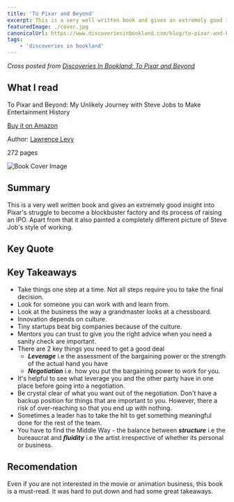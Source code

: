 ```yaml
---
title: 'To Pixar and Beyond'
excerpt: This is a very well written book and gives an extremely good insight into Pixar's struggle to become a blockbuster factory.
featuredImage: ./cover.jpg
canonicalUrl: https://www.discoveriesinbookland.com/blog/to-pixar-and-beyond
tags:
    - 'discoveries in bookland'
---
```


_Cross posted from [Discoveries In Bookland: To Pixar and Beyond](https://www.discoveriesinbookland.com/blog/to-pixar-and-beyond)_

## What I read

To Pixar and Beyond: My Unlikely Journey with Steve Jobs to Make Entertainment History

[Buy it on Amazon](https://www.amazon.com/Pixar-Beyond-Unlikely-Journey-Entertainment-ebook/dp/B01912OSA0)

Author: [Lawrence Levy](http://lawrencelevy.com/)

272 pages

![Book Cover Image](./cover.jpg)

## Summary

This is a very well written book and gives an extremely good insight into Pixar's struggle to become a blockbuster factory and its process of raising an IPO. Apart from that it also painted a completely different picture of Steve Job's style of working.

## Key Quote

<Quote quote="There is nothing you can do about where the pieces are. It's only your next move that matters." />

## Key Takeaways

-   Take things one step at a time. Not all steps require you to take the final decision.
-   Look for someone you can work with and learn from.
-   Look at the business the way a grandmaster looks at a chessboard.
-   Innovation depends on culture.
-   Tiny startups beat big companies because of the culture.
-   Mentors you can trust to give you the right advice when you need a sanity check are important.
-   There are 2 key things you need to get a good deal
    -   **_Leverage_** i.e the assessment of the bargaining power or the strength of the actual hand you have
    -   **_Negotiation_** i.e. how you put the bargaining power to work for you.
-   It's helpful to see what leverage you and the other party have in one place before going into a negotiation.
-   Be crystal clear of what you want out of the negotiation. Don't have a backup position for things that are important to you. However, there a risk of over-reaching so that you end up with nothing.
-   Sometimes a leader has to take the hit to get something meaningful done for the rest of the team.
-   You have to find the Middle Way - the balance between **_structure_** i.e the bureaucrat and **_fluidity_** i.e the artist irrespective of whether its personal or business.

## Recomendation

Even if you are not interested in the movie or animation business, this book is a must-read. It was hard to put down and had some great takeaways.
